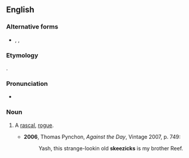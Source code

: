 ==English==

===Alternative forms===
* {{l|en|skeesicks}}, {{l|en|skeezacks}}, {{l|en|skeezecks}}

===Etymology===
{{unk.|en}}.

===Pronunciation===
* {{IPA|/ˈskiːzɪks/|lang=en}}

===Noun===
{{en-noun|skeezicks}}

# {{context|US|slang|lang=en}} A [[rascal]], [[rogue]].
#* '''2006''', Thomas Pynchon, ''Against the Day'', Vintage 2007, p. 749:
#*: Yash, this strange-lookin old '''skeezicks''' is my brother Reef.